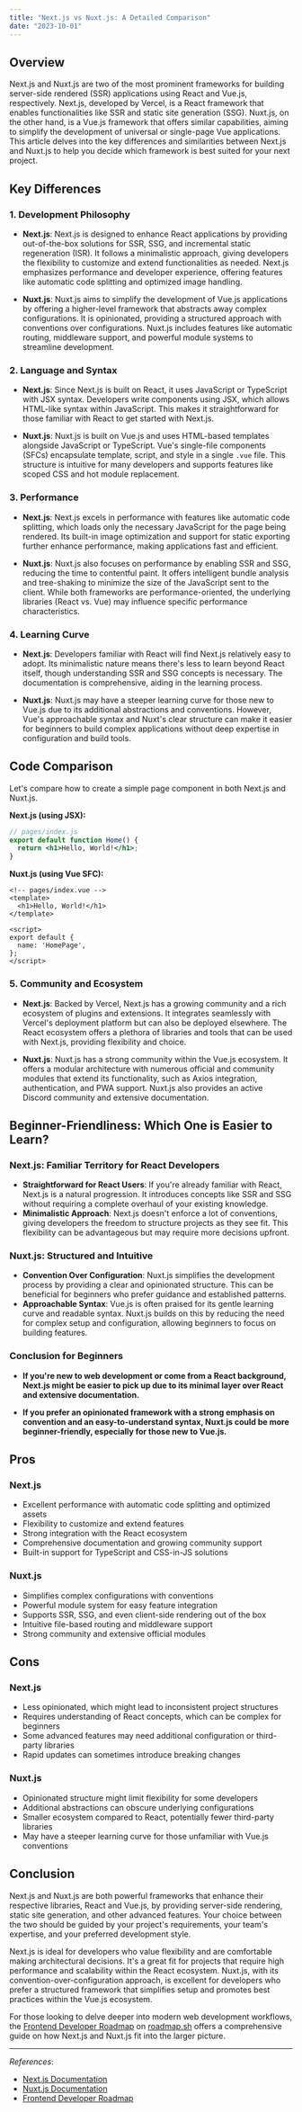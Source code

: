 ```yaml
---
title: "Next.js vs Nuxt.js: A Detailed Comparison"
date: "2023-10-01"
---
```


## Overview

Next.js and Nuxt.js are two of the most prominent frameworks for building server-side rendered (SSR) applications using React and Vue.js, respectively. Next.js, developed by Vercel, is a React framework that enables functionalities like SSR and static site generation (SSG). Nuxt.js, on the other hand, is a Vue.js framework that offers similar capabilities, aiming to simplify the development of universal or single-page Vue applications. This article delves into the key differences and similarities between Next.js and Nuxt.js to help you decide which framework is best suited for your next project.

## Key Differences

### 1. **Development Philosophy**

- **Next.js**: Next.js is designed to enhance React applications by providing out-of-the-box solutions for SSR, SSG, and incremental static regeneration (ISR). It follows a minimalistic approach, giving developers the flexibility to customize and extend functionalities as needed. Next.js emphasizes performance and developer experience, offering features like automatic code splitting and optimized image handling.

- **Nuxt.js**: Nuxt.js aims to simplify the development of Vue.js applications by offering a higher-level framework that abstracts away complex configurations. It is opinionated, providing a structured approach with conventions over configurations. Nuxt.js includes features like automatic routing, middleware support, and powerful module systems to streamline development.

### 2. **Language and Syntax**

- **Next.js**: Since Next.js is built on React, it uses JavaScript or TypeScript with JSX syntax. Developers write components using JSX, which allows HTML-like syntax within JavaScript. This makes it straightforward for those familiar with React to get started with Next.js.

- **Nuxt.js**: Nuxt.js is built on Vue.js and uses HTML-based templates alongside JavaScript or TypeScript. Vue's single-file components (SFCs) encapsulate template, script, and style in a single `.vue` file. This structure is intuitive for many developers and supports features like scoped CSS and hot module replacement.

### 3. **Performance**

- **Next.js**: Next.js excels in performance with features like automatic code splitting, which loads only the necessary JavaScript for the page being rendered. Its built-in image optimization and support for static exporting further enhance performance, making applications fast and efficient.

- **Nuxt.js**: Nuxt.js also focuses on performance by enabling SSR and SSG, reducing the time to contentful paint. It offers intelligent bundle analysis and tree-shaking to minimize the size of the JavaScript sent to the client. While both frameworks are performance-oriented, the underlying libraries (React vs. Vue) may influence specific performance characteristics.

### 4. **Learning Curve**

- **Next.js**: Developers familiar with React will find Next.js relatively easy to adopt. Its minimalistic nature means there's less to learn beyond React itself, though understanding SSR and SSG concepts is necessary. The documentation is comprehensive, aiding in the learning process.

- **Nuxt.js**: Nuxt.js may have a steeper learning curve for those new to Vue.js due to its additional abstractions and conventions. However, Vue's approachable syntax and Nuxt's clear structure can make it easier for beginners to build complex applications without deep expertise in configuration and build tools.

## Code Comparison

Let's compare how to create a simple page component in both Next.js and Nuxt.js.

**Next.js (using JSX):**

```jsx
// pages/index.js
export default function Home() {
  return <h1>Hello, World!</h1>;
}
```

**Nuxt.js (using Vue SFC):**

```vue
<!-- pages/index.vue -->
<template>
  <h1>Hello, World!</h1>
</template>

<script>
export default {
  name: 'HomePage',
};
</script>
```

### 5. **Community and Ecosystem**

- **Next.js**: Backed by Vercel, Next.js has a growing community and a rich ecosystem of plugins and extensions. It integrates seamlessly with Vercel's deployment platform but can also be deployed elsewhere. The React ecosystem offers a plethora of libraries and tools that can be used with Next.js, providing flexibility and choice.

- **Nuxt.js**: Nuxt.js has a strong community within the Vue.js ecosystem. It offers a modular architecture with numerous official and community modules that extend its functionality, such as Axios integration, authentication, and PWA support. Nuxt.js also provides an active Discord community and extensive documentation.

## Beginner-Friendliness: Which One is Easier to Learn?

### Next.js: Familiar Territory for React Developers

- **Straightforward for React Users**: If you're already familiar with React, Next.js is a natural progression. It introduces concepts like SSR and SSG without requiring a complete overhaul of your existing knowledge.
- **Minimalistic Approach**: Next.js doesn't enforce a lot of conventions, giving developers the freedom to structure projects as they see fit. This flexibility can be advantageous but may require more decisions upfront.

### Nuxt.js: Structured and Intuitive

- **Convention Over Configuration**: Nuxt.js simplifies the development process by providing a clear and opinionated structure. This can be beneficial for beginners who prefer guidance and established patterns.
- **Approachable Syntax**: Vue.js is often praised for its gentle learning curve and readable syntax. Nuxt.js builds on this by reducing the need for complex setup and configuration, allowing beginners to focus on building features.

### Conclusion for Beginners

- **If you're new to web development or come from a React background, Next.js might be easier to pick up due to its minimal layer over React and extensive documentation.**

- **If you prefer an opinionated framework with a strong emphasis on convention and an easy-to-understand syntax, Nuxt.js could be more beginner-friendly, especially for those new to Vue.js.**

## Pros

### Next.js

- Excellent performance with automatic code splitting and optimized assets
- Flexibility to customize and extend features
- Strong integration with the React ecosystem
- Comprehensive documentation and growing community support
- Built-in support for TypeScript and CSS-in-JS solutions

### Nuxt.js

- Simplifies complex configurations with conventions
- Powerful module system for easy feature integration
- Supports SSR, SSG, and even client-side rendering out of the box
- Intuitive file-based routing and middleware support
- Strong community and extensive official modules

## Cons

### Next.js

- Less opinionated, which might lead to inconsistent project structures
- Requires understanding of React concepts, which can be complex for beginners
- Some advanced features may need additional configuration or third-party libraries
- Rapid updates can sometimes introduce breaking changes

### Nuxt.js

- Opinionated structure might limit flexibility for some developers
- Additional abstractions can obscure underlying configurations
- Smaller ecosystem compared to React, potentially fewer third-party libraries
- May have a steeper learning curve for those unfamiliar with Vue.js conventions

## Conclusion

Next.js and Nuxt.js are both powerful frameworks that enhance their respective libraries, React and Vue.js, by providing server-side rendering, static site generation, and other advanced features. Your choice between the two should be guided by your project's requirements, your team's expertise, and your preferred development style.

Next.js is ideal for developers who value flexibility and are comfortable making architectural decisions. It's a great fit for projects that require high performance and scalability within the React ecosystem. Nuxt.js, with its convention-over-configuration approach, is excellent for developers who prefer a structured framework that simplifies setup and promotes best practices within the Vue.js ecosystem.

For those looking to delve deeper into modern web development workflows, the [Frontend Developer Roadmap](https://roadmap.sh/frontend) on [roadmap.sh](https://roadmap.sh) offers a comprehensive guide on how Next.js and Nuxt.js fit into the larger picture.

---

*References*:
- [Next.js Documentation](https://nextjs.org/docs)
- [Nuxt.js Documentation](https://nuxtjs.org/docs)
- [Frontend Developer Roadmap](https://roadmap.sh/frontend)

<RelatedComparisons
    currentLanguages='NextJS-Nuxt'
/>